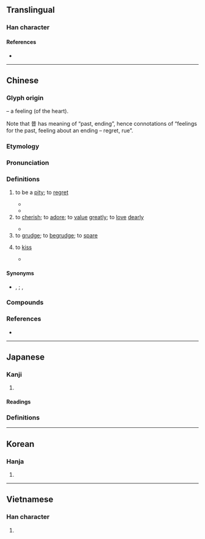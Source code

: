 {{character info}}
==Translingual==

===Han character===
{{Han char|rn=61|rad=心|as=08|sn=11|four=94061|canj=PTA|ids=⿰忄昔}}

====References====
* {{Han ref|kx=0391.110|dkj=10814|dj=0725.230|hdz=42313.090|uh=60DC|ud=24796|bh=B1A4|bd=45476}}

----

==Chinese==
{{zh-forms|alt=錫/锡/钖-Cantonese:sek3,𡃶-Cantonese:sek3}}

===Glyph origin===
{{Han etym}}
{{Han compound|心|alt1=忄|t1=heart|昔|ls=psc|c1=s|c2=p}} – a feeling (of the heart).

Note that 昔 has meaning of “past, ending”, hence connotations of “feelings for the past, feeling about an ending – regret, rue”.

===Etymology===
{{rfe|zh}}

===Pronunciation===
{{zh-pron
|m=惜
|c=sik1,sek3
|c_note=sik1 - literary (all senses except “to kiss”); sek3 - vernacular (“to kiss; to cherish”)
|h=pfs=siak/sit;gd=xiag5/xid5
|h_note=Sixian: siak - vernacular; sit - literary
Meixian: xiag5 - vernacular; xid5 - literary
|md=sék
|mn=sioh/xm,zz,tw:sek/qz:siak
|mn_note=sioh - vernacular; sek/siak - literary
|mn-t=sioh4/siêh4
|mn-t_note=sioh4 - Shantou; siêh4 - Chaozhou
|w=
|mc=y
|oc=y
|cat=n,v
}}

===Definitions===
{{zh-hanzi}}

# to be a [[pity]]; to [[regret]]
#: {{zh-x|痛惜|to deeply regret}}
#* {{zh-x|子 謂 ^顏 ^淵 曰：「惜 乎！吾 見 其 進 也，吾 未 見 其 止 也！」|Speaking of Yan Yuan['s death], the Master said, "'''The pity of it'''! I saw him go on, but I never saw him stop!"|ref=Lunyu}}
#* {{zh-x|子 與 我 衣，我 活 也。我 與 子 衣，子 活 也。我，國士 也，為 天下 惜 死。子，不肖 人 也，不足 愛 也。子 與 我 子 之 衣。|If you give me your clothes, I will live. If I give you my clothes, you will live. I am a distinguished man of state, and it would '''be a pity''' if I died for the sake of the empire. As for you, you are an unworthy person and are not worth begrudging. You should give me your clothes.|ref=Lvshi Chunqiu}}
# to [[cherish]]; to [[adore]]; to [[value]] [[greatly]]; to [[love]] [[dearly]]
#: {{zh-x|珍惜|to treasure}}
#: {{zh-x|我 阿哥 好 惜{sek3} 佢 個 女{neoi5-2} 㗎。|My elder brother '''loves''' his daughter dearly.|C}}
#: {{zh-x|惜{sek3} 住 嚟 用||C}}
#* {{zh-x|@'''錫''' 嗮 你　你 乖乖 地{dei6-2} 我 實行 @'''錫''' 嗮 你||C|ref={{w2|zh|許冠傑}} ({{w|Samuel Hui}}), {{lang|zh|錫嗮你}}}}
# to [[grudge]]; to [[begrudge]]; to [[spare]]
# {{lb|zh|Cantonese}} to [[kiss]]
#: {{zh-x|媽{maa1-4}媽 惜{sek3} 咗 B{bi4}B{bi1} 一 啖。|The mother gave the baby a '''kiss'''.|C}}
#* {{zh-x|門牙 和 紅唇 做 美夢　每次 你 輕{hing1}輕{hing1} 的 親 我（@'''錫''' 啖 先 囉{lo1}　唔）|Incisors and ruddy lips are dreaming good dreams every time you kiss me lightly (give me a '''kiss''', mmm...)|C|ref='''1986''', {{w2|zh|林姍姍}}, {{lang|zh|連鎖反應}}}}

====Synonyms====
{{zh-dial|疼-2}}
{{zh-dial|吻}}
* {{sense|kiss}} {{zh-l|親嘴}}, {{zh-l|接吻}}; {{q|Min Nan}} {{zh-l|*相唚}}, {{zh-l|*唚喙}}

===Compounds===
{{zh-der|惜玉憐香|在所不惜|惜孤念寡|不惜|愛日惜力|惜身|惜老憐貧|惜恐|惜香憐玉|愛惜|惺惺相惜|惜別會|惜字|惜售|惜力|惜別|惜分陰|惋惜|悵惜|惜指失掌|惜陰|吝惜|惜福|可惜|愛惜羽毛|惜玉|寶惜|惜墨法|惜墨如金|憐孤惜寡|疼惜|拍惜|憐惜|痛惜|棄之可惜|矜惜|憐香惜玉|憐貧惜老|珍惜|死不足惜|歎惜|自惜羽毛|體惜|閔惜|顧惜|軫惜|得人惜|惜命命|惜囝|惜皮|惜花連盆|惜面皮|不足惜|作惜|保惜|傷惜|哀惜|嗟惜|嘆惜|完惜|寵惜|將惜|弔惜|怨惜|怯惜|悲惜|悼惜|惜傷|惜千千|惜名|惜吝|惜字如金|惜客好義|惜寸陰|惜恨|惜惋|惜惜|惜愛|惜春|惜春御史|惜春鳥|惜景|惜死|惜氣|惜生|惜疼|惜誓|惜護|惜閔|愍惜|愧惜|愾惜|慎惜|慨惜|憫惜|憾惜|懊惜|戀惜|撫惜|敏惜|暗惜|歉惜|省惜|祕惜|禹惜寸陰|苟惜|苦惜|計惜|謹惜|護惜|貪惜|貴惜|輕憐疼惜|輕憐痛惜|輕憐重惜|追惜|遺惜|重惜|閟惜|靳惜}}

===References===
* {{thcwd|7255}}

----

==Japanese==

===Kanji===
{{ja-kanji|grade=c|rs=心08}}

# {{l|en|pity}}

====Readings====
{{ja-readings
|goon=しゃく
|kanon=せき
|kun=お-し.い, お-しむ
}}

===Definitions===
{{ja-kanjitab|yomi=irr|あたら}}
{{ja-see|可惜}}

----

==Korean==

===Hanja===
{{ko-hanja|hangeul=석|eumhun=|rv=seok|mr=sŏk|y=sek}}

# {{rfdef|ko|sort=心08}}

----

==Vietnamese==

===Han character===
{{vi-readings|reading=tiếc, tích|rs=心08}}

# {{rfdef|vi|sort=心08}}